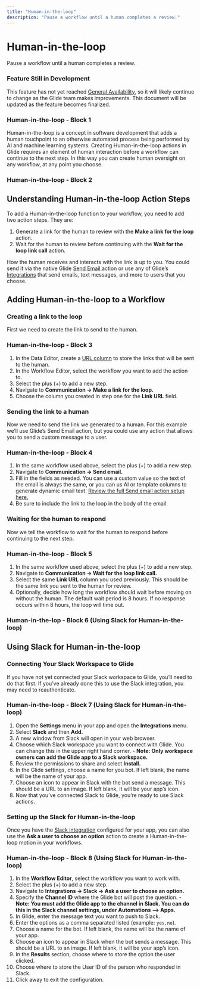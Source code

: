 ```yaml
---
title: "Human-in-the-loop"
description: "Pause a workflow until a human completes a review."
---
```


# Human-in-the-loop

Pause a workflow until a human completes a review.

### Feature Still in Development

This feature has not yet reached [General Availability](https://www.glideapps.com/docs/reference/account/preview-features), so it will likely continue to change as the Glide team makes improvements. This document will be updated as the feature becomes finalized.

### Human-in-the-loop - Block 1

Human-in-the-loop is a concept in software development that adds a human touchpoint to an otherwise automated process being performed by AI and machine learning systems. Creating Human-in-the-loop actions in Glide requires an element of human interaction before a workflow can continue to the next step. In this way you can create human oversight on any workflow, at any point you choose. 

### Human-in-the-loop - Block 2

## Understanding Human-in-the-loop Action Steps

To add a Human-in-the-loop function to your workflow, you need to add two action steps. They are:

1. Generate a link for the human to review with the **Make a link for the loop** action.
2. Wait for the human to review before continuing with the **Wait for the loop link call** action.

How the human receives and interacts with the link is up to you. You could send it via the native Glide [Send Email ](/automation/actions/send-email)action or use any of Glide’s [Integrations](/automation/integrations) that send emails, text messages, and more to users that you choose.

## Adding Human-in-the-loop to a Workflow

### Creating a link to the loop

First we need to create the link to send to the human.

### Human-in-the-loop - Block 3

1. In the Data Editor, create a [URL column](/essentials/basic-columns/url) to store the links that will be sent to the human.
2. In the Workflow Editor, select the workflow you want to add the action to.
3. Select the plus (+) to add a new step.
4. Navigate to **Communication → Make a link for the loop.**
5. Choose the column you created in step one for the **Link URL** field.

### Sending the link to a human

Now we need to send the link we generated to a human. For this example we’ll use Glide’s Send Email action, but you could use any action that allows you to send a custom message to a user.

### Human-in-the-loop - Block 4

1. In the same workflow used above, select the plus (+) to add a new step.
2. Navigate to **Communication → Send email.**
3. Fill in the fields as needed. You can use a custom value so the text of the email is always the same, or you can us AI or template columns to generate dynamic email text. [Review the full Send email action setup here.](/automation/actions/send-email)
4. Be sure to include the link to the loop in the body of the email.

### Waiting for the human to respond

Now we tell the workflow to wait for the human to respond before continuing to the next step.

### Human-in-the-loop - Block 5

1. In the same workflow used above, select the plus (+) to add a new step.
2. Navigate to **Communication → Wait for the loop link call.**
3. Select the same **Link URL** column you used previously. This should be the same link you sent to the human for review.
4. Optionally, decide how long the workflow should wait before moving on without the human. The default wait period is 8 hours. If no response occurs within 8 hours, the loop will time out.



### Human-in-the-lop - Block 6 (Using Slack for Human-in-the-loop)

## Using Slack for Human-in-the-loop

### Connecting Your Slack Workspace to Glide

If you have not yet connected your Slack workspace to Glide, you’ll need to do that first. If you’ve already done this to use the Slack integration, you may need to reauthenticate.

### Human-in-the-loop - Block 7 (Using Slack for Human-in-the-loop)

1. Open the **Settings** menu in your app and open the **Integrations** menu.
2. Select **Slack** and then **Add.**
3. A new window from Slack will open in your web browser.
4. Choose which Slack workspace you want to connect with Glide. You can change this in the upper right hand corner. - **Note: Only workspace owners can add the Glide app to a Slack workspace.**
5. Review the permissions to share and select **Install.**
6. In the Glide settings, choose a name for you bot. If left blank, the name will be the name of your app.
7. Choose an icon to appear in Slack with the bot send a message. This should be a URL to an image. If left blank, it will be your app’s icon.
8. Now that you’ve connected Slack to Glide, you’re ready to use Slack actions.

### Setting up the Slack **for Human-in-the-loop**

Once you have the [Slack integration](/automation/integrations/slack) configured for your app, you can also use the **Ask a user to choose an option** action to create a Human-in-the-loop motion in your workflows.

### Human-in-the-loop - Block 8 (Using Slack for Human-in-the-loop)

1. In the **Workflow Editor**, select the workflow you want to work with.
2. Select the plus (+) to add a new step.
3. Navigate to **Integrations → Slack → Ask a user to choose an option.**
4. Specify the **Channel ID** where the Glide bot will post the question. - **Note: You must add the Glide app to the channel in Slack. You can do this in the Slack channel settings, under Automations —> Apps.**
5. In Glide, enter the message text you want to push to Slack.
6. Enter the options as a comma separated listed (example: `yes,no`).
7. Choose a name for the bot. If left blank, the name will be the name of your app.
8. Choose an icon to appear in Slack when the bot sends a message. This should be a URL to an image. If left blank, it will be your app’s icon.
9. In the **Results** section, choose where to store the option the user clicked.
10. Choose where to store the User ID of the person who responded in Slack.
11. Click away to exit the configuration.



